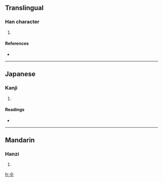 ==Translingual==

===Han character===
{{Han char|rn=9|rad=人|as=02|sn=4|four=|canj=人十 (OJ), XX人十 (XXOJ)}}

# {{defn|Han|sort=人02}}

====References====
* {{Han ref|kx=0092.051|dkj=00366|dj=0195.050|hdz=10103.060|uh=4ED0|ud=20176}}

----

==Japanese==

===Kanji===
{{ja-kanji|grade=|rs=人02}}

# {{defn|Japanese}}

====Readings====
* {{ja-readings|on=[[さん]] (san)|kun=[[かさ]] (kasa)}}

----

==Mandarin==

===Hanzi===
{{cmn-hanzi|pin=[[sǎn]] ([[san3]])|wg=san<sup>3</sup>}}

# {{defn|Mandarin}}

[[fr:仐]]